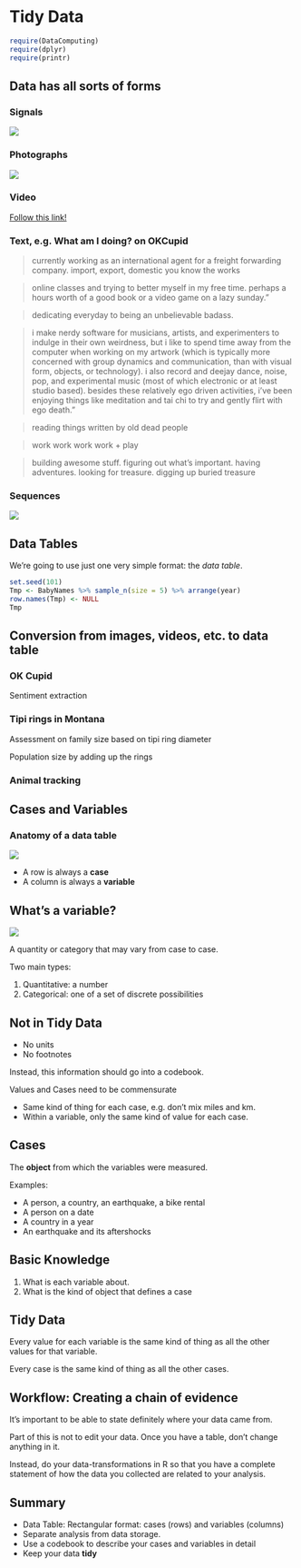 # Tidy Data

```r
require(DataComputing)
require(dplyr)
require(printr)
```


## Data has all sorts of forms

### Signals

![](images/JunctionalEscapeRhythm.jpg)


<!-- source: http://ecg.utah.edu/img_index -->

### Photographs

![](images/595211.jpg)

<!-- Source: http://aerotechnologies.org/aeroarc-remote-sensing.html -->

### Video

[Follow this link!](https://www.youtube.com/watch?v=MDMRcyJKzdU&feature=youtu.be)

### Text, e.g. What am I doing? on OKCupid

> currently working as an international agent for a freight forwarding company. import, export, domestic you know the works

> online classes and trying to better myself in my free time. perhaps a hours worth of a good book or a video game on a lazy sunday."

> dedicating everyday to being an unbelievable badass.

> i make nerdy software for musicians, artists, and experimenters to indulge in their own weirdness, but i like to spend time away from the computer when working on my artwork (which is typically more concerned with group dynamics and communication, than with visual form, objects, or technology). i also record and deejay dance, noise, pop, and experimental music (most of which electronic or at least studio based). besides these relatively ego driven activities, i've been enjoying things like meditation and tai chi to try and gently flirt with ego death."

> reading things written by old dead people

> work work work work + play

> building awesome stuff. figuring out what's important. having
adventures. looking for treasure. digging up buried treasure

### Sequences

![](images/AMY1gene.png)

<!-- <a href="https://commons.wikimedia.org/wiki/File:AMY1gene.png#/media/File:AMY1gene.png">AMY1gene</a>" by Original uploader was <a href="//en.wikipedia.org/wiki/User:TransControl" class="extiw" title="en:User:TransControl">TransControl</a> at <a class="external text" href="http://en.wikipedia.org">en.wikipedia</a> - Transferred from <a class="external text" href="http://en.wikipedia.org">en.wikipedia</a>; transfer was stated to be made by <a href="//en.wikipedia.org/wiki/User:Brandon5485" class="extiw" title="en:User:Brandon5485">en:User:Brandon5485</a>.. Licensed under Public Domain via <a href="https://commons.wikimedia.org/wiki/">Wikimedia Commons</a>. -->





## Data Tables

We're going to use just one very simple format: the *data table*.

```r
set.seed(101)
Tmp <- BabyNames %>% sample_n(size = 5) %>% arrange(year)
row.names(Tmp) <- NULL
Tmp
```



## Conversion from images, videos, etc. to data table

### OK Cupid

Sentiment extraction

### Tipi rings in Montana

Assessment on family size based on tipi ring diameter

Population size by adding up the rings

### Animal tracking

## Cases and Variables

### Anatomy of a data table


![](Images/02_ColumnRow.png)

<!-- Source: <http://www.gcflearnfree.org/access2010/2.2> -->

* A row is always a **case**
* A column is always a **variable**

## What's a variable?



![](Images/02_ColumnRow.png)

A quantity or category that may vary from case to case.

Two main types:

1. Quantitative: a number
2. Categorical: one of a set of discrete possibilities


## Not in Tidy Data

* No units
* No footnotes

Instead, this information should go into a codebook.

Values and Cases need to be commensurate

* Same kind of thing for each case, e.g. don't mix miles and km.
* Within a variable, only the same kind of value for each case.

## Cases

The **object** from which the variables were measured.

Examples: 

* A person, a country, an earthquake, a bike rental
* A person on a date
* A country in a year
* An earthquake and its aftershocks

## Basic Knowledge

1. What is each variable about.
2. What is the kind of object that defines a case

## Tidy Data

Every value for each variable is the same kind of thing as all the other values for that variable.

Every case is the same kind of thing as all the other cases.



## Workflow: Creating a chain of evidence

It's important to be able to state definitely where your data came from.

Part of this is not to edit your data.  Once you have a table, don't change anything in it.

Instead, do your data-transformations in R so that you have a complete statement of how the data you collected are related to your analysis.

## Summary

* Data Table: Rectangular format: cases (rows) and variables (columns)
* Separate analysis from data storage.
* Use a codebook to describe your cases and variables in detail
* Keep your data **tidy**


